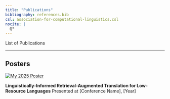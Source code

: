 ```yaml
---
title: "Publications"
bibliography: references.bib
csl: association-for-computational-linguistics.csl
nocite: |
  @*
---
```


List of Publications
<br>

::: {#refs .references .csl-bib-body .hanging-indent}
:::

<hr>

## Posters

[![My 2025 Poster](images/poster.png)](images/poster.png){.poster-thumbnail}

**Linguistically-Informed Retrieval-Augmented Translation for Low-Resource Languages**
Presented at [Conference Name], [Year]